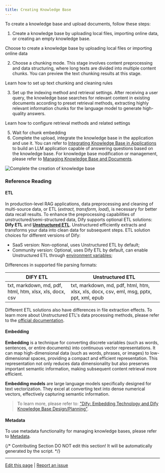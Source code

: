 ```yaml
---
title: Creating Knowledge Base
---
```


To create a knowledge base and upload documents, follow these steps:

1. Create a knowledge base by uploading local files, importing online data, or creating an empty knowledge base.

<Card title="Import Text Data" icon="link" href="/en/guides/knowledge-base/create-knowledge-and-upload-documents/import-content-data">
Choose to create a knowledge base by uploading local files or importing online data
</Card>

2. Choose a chunking mode. This stage involves content preprocessing and data structuring, where long texts are divided into multiple content chunks. You can preview the text chunking results at this stage.

<Card title="Chunking and Cleaning Text" icon="link" href="/en/guides/knowledge-base/create-knowledge-and-upload-documents/chunking-and-cleaning-text">
Learn how to set up text chunking and cleaning rules
</Card>

3. Set up the indexing method and retrieval settings. After receiving a user query, the knowledge base searches for relevant content in existing documents according to preset retrieval methods, extracting highly relevant information chunks for the language model to generate high-quality answers.

<Card title="Setting up Indexing Methods" icon="link" href="/en/guides/knowledge-base/create-knowledge-and-upload-documents/setting-indexing-methods">
Learn how to configure retrieval methods and related settings
</Card>

5. Wait for chunk embedding
6. Complete the upload, integrate the knowledge base in the application and use it. You can refer to [Integrating Knowledge Base in Applications](/en/guides/knowledge-base/integrate-knowledge-within-application) to build an LLM application capable of answering questions based on the knowledge base. For knowledge base modification or management, please refer to [Managing Knowledge Base and Documents](/en/guides/knowledge-base/knowledge-and-documents-maintenance).

![Complete the creation of knowledge base](https://assets-docs.dify.ai/2024/12/a3362a1cd384cb2b539c9858de555518.png)

### Reference Reading

#### ETL

In production-level RAG applications, data preprocessing and cleaning of multi-source data, or ETL (_extract, transform, load_), is necessary for better data recall results. To enhance the preprocessing capabilities of unstructured/semi-structured data, Dify supports optional ETL solutions: **Dify ETL** and [**Unstructured ETL**](https://unstructured.io/). Unstructured efficiently extracts and transforms your data into clean data for subsequent steps. ETL solution choices for different versions of Dify:

* SaaS version: Non-optional, uses Unstructured ETL by default;
* Community version: Optional, uses Dify ETL by default, can enable Unstructured ETL through [environment variables](/en/getting-started/install-self-hosted/environments#knowledge-base-configuration);

Differences in supported file parsing formats:

| DIFY ETL | Unstructured ETL |
| --- | --- |
| txt, markdown, md, pdf, html, htm, xlsx, xls, docx, csv | txt, markdown, md, pdf, html, htm, xlsx, xls, docx, csv, eml, msg, pptx, ppt, xml, epub |

Different ETL solutions also have differences in file extraction effects. To learn more about Unstructured ETL's data processing methods, please refer to the [official documentation](https://docs.unstructured.io/open-source/core-functionality/partitioning).

#### **Embedding**

**Embedding** is a technique for converting discrete variables (such as words, sentences, or entire documents) into continuous vector representations. It can map high-dimensional data (such as words, phrases, or images) to low-dimensional spaces, providing a compact and efficient representation. This representation not only reduces data dimensionality but also preserves important semantic information, making subsequent content retrieval more efficient.

**Embedding models** are large language models specifically designed for text vectorization. They excel at converting text into dense numerical vectors, effectively capturing semantic information.

> To learn more, please refer to: ["Dify: Embedding Technology and Dify Knowledge Base Design/Planning"](https://mp.weixin.qq.com/s/vmY_CUmETo2IpEBf1nEGLQ).

#### **Metadata**

To use metadata functionality for managing knowledge bases, please refer to [Metadata](/en/guides/knowledge-base/metadata).

{/*
Contributing Section
DO NOT edit this section!
It will be automatically generated by the script.
*/}

---

[Edit this page](https://github.com/langgenius/dify-docs/edit/main/en/guides/knowledge-base/create-knowledge-and-upload-documents/readme.mdx) | [Report an issue](https://github.com/langgenius/dify-docs/issues/new?template=docs.yml)

